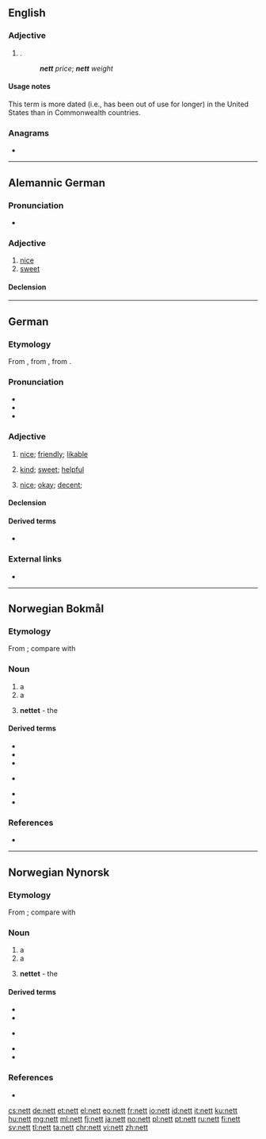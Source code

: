 ==English==

===Adjective===
{{en-adj|-}}

# {{lb|en|dated}} {{alternative spelling of|net|lang=en|nodot=1}} {{gloss|remaining after [[expense]]s or [[deductions]]}}.
#: '''''nett''' price''; '''''nett''' weight''

====Usage notes====
This term is more dated (i.e., has been out of use for longer) in the United States than in Commonwealth countries.

===Anagrams===
* {{l|en|tent}}

----

==Alemannic German==

===Pronunciation===
* {{IPA|/net/|lang=gsw}}

===Adjective===
{{head|gsw|adjective|comparative|netter|superlative|nettischt}}

# [[nice]]
# [[sweet]]

====Declension====
{{gsw-decl-adj|nett}}

----

==German==

===Etymology===
From {{etyl|dum|de}} {{m|dum|net||neat, decent, pretty}}, from {{etyl|fro|de}} {{m|fro|net||neat, decent}}, from {{etyl|la|de}} {{m|la|nitidus}}.

===Pronunciation===
* {{IPA|/nɛt/|lang=de}}
* {{audio|De-nett.ogg|Audio (Germany)|lang=de}}
* {{audio|De-at-nett.ogg|Audio (Austria)|lang=de}}

===Adjective===
{{de-adj|netter|nettesten}}

# {{lb|de|of people}} [[nice]]; [[friendly]]; [[likable]]
# {{lb|de|of people; deeds}} [[kind]]; [[sweet]]; [[helpful]]
# {{lb|de|of things; situations}} [[nice]]; [[okay]]; [[decent]]; {{non-gloss definition|often expressing a more reluctant praise}}

====Declension====
{{de-decl-adj|nett|netter|nettest}}

====Derived terms====
* {{l|de|Nettigkeit}}

===External links===
* {{R:Duden}}

----

==Norwegian Bokmål==

===Etymology===
From {{etyl|non|nb}} {{m|non|net}}; compare with {{cog|de|Netz}}

===Noun===
{{nb-noun-n1}}

# a {{l|en|net}}
# a {{l|en|network}}
# {{qualifier|in definite singular form}} '''nettet''' - the {{l|en|Internet}}

====Derived terms====
{{top2}}
* {{l|nb|internett}}
* {{l|nb|nettadresse}}
* {{l|nb|nettkamera}}
{{mid2}}
* {{l|nb|nettopp}} {{q|of adverb}}
* {{l|nb|nettverk}}
* {{l|nb|rutenett}}
{{bottom}}

===References===
* {{R:The Bokmål Dictionary}}

----

==Norwegian Nynorsk==

===Etymology===
From {{etyl|non|nn}} {{m|non|net}}; compare with {{cog|de|Netz}}

===Noun===
{{nn-noun-n1}}

# a {{l|en|net}}
# a {{l|en|network}}
# {{qualifier|in definite singular form}} '''nettet''' - the {{l|en|Internet}}

====Derived terms====
{{top2}}
* {{l|nn|internett}}
* {{l|nn|nettkamera}}
* {{l|nn|nettopp}} {{q|of adverb}}
{{mid2}}
* {{l|nn|nettverk}}
* {{l|nn|rutenett}}
{{bottom}}

===References===
* {{R:The Nynorsk Dictionary}}

[[cs:nett]]
[[de:nett]]
[[et:nett]]
[[el:nett]]
[[eo:nett]]
[[fr:nett]]
[[io:nett]]
[[id:nett]]
[[it:nett]]
[[ku:nett]]
[[hu:nett]]
[[mg:nett]]
[[ml:nett]]
[[fj:nett]]
[[ja:nett]]
[[no:nett]]
[[pl:nett]]
[[pt:nett]]
[[ru:nett]]
[[fi:nett]]
[[sv:nett]]
[[tl:nett]]
[[ta:nett]]
[[chr:nett]]
[[vi:nett]]
[[zh:nett]]